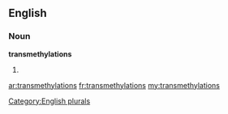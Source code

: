 ==English==

===Noun===
'''transmethylations'''

# {{plural of|[[transmethylation]]}}

[[Category:English plurals]]

[[ar:transmethylations]]
[[fr:transmethylations]]
[[my:transmethylations]]